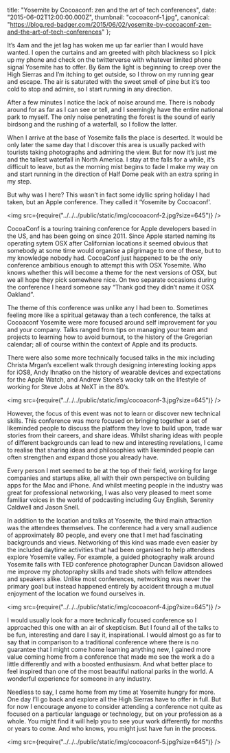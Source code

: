 
  title: "Yosemite by Cocoaconf: zen and the art of tech conferences",
  date: "2015-06-02T12:00:00.000Z",
  thumbnail: "cocoaconf-1.jpg",
  canonical: "https://blog.red-badger.com/2015/06/02/yosemite-by-cocoaconf-zen-and-the-art-of-tech-conferences"
};


It’s 4am and the jet lag has woken me up far earlier than I would have wanted. I open the curtains and am greeted with pitch blackness so I pick up my phone and check on the twitterverse with whatever limited phone signal Yosemite has to offer. By 6am the light is beginning to creep over the High Sierras and I’m itching to get outside, so I throw on my running gear and escape. The air is saturated with the sweet smell of pine but it’s too cold to stop and admire, so I start running in any direction.

After a few minutes I notice the lack of noise around me. There is nobody around for as far as I can see or tell, and I seemingly have the entire national park to myself. The only noise penetrating the forest is the sound of early birdsong and the rushing of a waterfall, so I follow the latter.

When I arrive at the base of Yosemite falls the place is deserted. It would be only later the same day that I discover this area is usually packed with tourists taking photographs and admiring the view. But for now it’s just me and the tallest waterfall in North America. I stay at the falls for a while, it’s difficult to leave, but as the morning mist begins to fade I make my way on and start running in the direction of Half Dome peak with an extra spring in my step.

But why was I here? This wasn’t in fact some idyllic spring holiday I had taken, but an Apple conference. They called it ‘Yosemite by Cocoaconf’.

<img src={require("../../../public/static/img/cocoaconf-2.jpg?size=645")} />

CocoaConf is a touring training conference for Apple developers based in the US, and has been going on since 2011. Since Apple started naming its operating sytem OSX after Californian locations it seemed obvious that somebody at some time would organise a pilgrimage to one of these, but to my knowledge nobody had. CocoaConf just happened to be the only conference ambitious enough to attempt this with OSX Yosemite. Who knows whether this will become a theme for the next versions of OSX, but we all hope they pick somewhere nice. On two separate occasions during the conference I heard someone say “Thank god they didn’t name it OSX Oakland”.

The theme of this conference was unlike any I had been to. Sometimes feeling more like a spiritual getaway than a tech conference, the talks at Cocoaconf Yosemite were more focused around self improvement for you and your company. Talks ranged from tips on managing your team and projects to learning how to avoid burnout, to the history of the Gregorian calendar; all of course within the context of Apple and its products. 

There were also some more technically focused talks in the mix including Christa Mrgan’s excellent walk through designing interesting looking apps for iOS8, Andy Ihnatko on the history of wearable devices and expectations for the Apple Watch, and Andrew Stone’s wacky talk on the lifestyle of working for Steve Jobs at NeXT in the 80’s.

<img src={require("../../../public/static/img/cocoaconf-3.jpg?size=645")} />

However, the focus of this event was not to learn or discover new technical skills. This conference was more focused on bringing together a set of likeminded people to discuss the platform they love to build upon, trade war stories from their careers, and share ideas. Whilst sharing ideas with people of different backgrounds can lead to new and interesting revelations, I came to realise that sharing ideas and philosophies with likeminded people can often strengthen and expand those you already have.

Every person I met seemed to be at the top of their field, working for large companies and startups alike, all with their own perspective on building apps for the Mac and iPhone. And whilst meeting people in the industry was great for professional networking, I was also very pleased to meet some familiar voices in the world of podcasting including Guy English, Serenity Caldwell and Jason Snell.

In addition to the location and talks at Yosemite, the third main attraction was the attendees themselves. The conference had a very small audience of approximately 80 people, and every one that I met had fascinating backgrounds and views. Networking of this kind was made even easier by the included daytime activities that had been organised to help attendees explore Yosemite valley. For example, a guided photography walk around Yosemite falls with TED conference photographer Duncan Davidson allowed me improve my photopraphy skills and trade shots with fellow attendees and speakers alike. Unlike most conferences, networking was never the primary goal but instead happened entirely by accident through a mutual enjoyment of the location we found ourselves in.

<img src={require("../../../public/static/img/cocoaconf-4.jpg?size=645")} />

I would usually look for a more technically focused conference so I approached this one with an air of skepticism. But I found all of the talks to be fun, interesting and dare I say it, inspirational. I would almost go as far to say that in comparison to a traditional conference where there is no guarantee that I might come home learning anything new, I gained more value coming home from a conference that made me see the work a do a little differently and with a boosted enthusiasm. And what better place to feel inspired than one of the most beautiful national parks in the world. A wonderful experience for someone in any industry.

Needless to say, I came home from my time at Yosemite hungry for more. One day I’ll go back and explore all the High Sierras have to offer in full. But for now I encourage anyone to consider attending a conference not quite as focused on a particular language or technology, but on your profession as a whole. You might find it will help you to see your work differently for months or years to come. And who knows, you might just have fun in the process.

<img src={require("../../../public/static/img/cocoaconf-5.jpg?size=645")} />